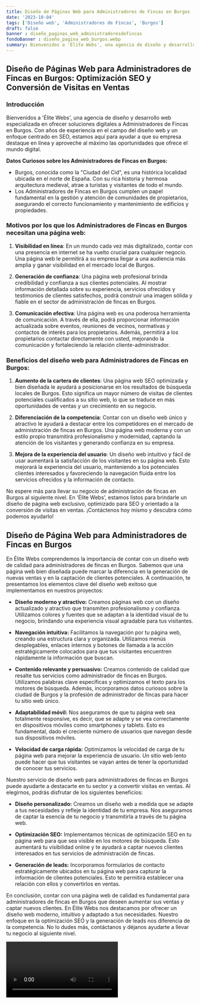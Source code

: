 ```yaml
---
title: Diseño de Páginas Web para Administradores de Fincas en Burgos
date: '2023-10-04'
tags: ['Diseño web', 'Administradores de Fincas', 'Burgos']
draft: false
banner : diseño_paginas_web_administradoresdefincas
fondoBanner : diseño_pagina_web_burgos.webp
summary: Bienvenidos a 'Élite Webs', una agencia de diseño y desarrollo web especializada en ofrecer soluciones digitales a Administradores de Fincas en Burgos. Con años de experiencia en el campo del diseño web y un enfoque centrado en SEO, estamos aquí para ayudar a que su empresa destaque en línea y aproveche al máximo las oportunidades que ofrece el mundo digital.
---
```


## **Diseño de Páginas Web para Administradores de Fincas en Burgos: Optimización SEO y Conversión de Visitas en Ventas**

### Introducción

Bienvenidos a 'Élite Webs', una agencia de diseño y desarrollo web especializada en ofrecer soluciones digitales a Administradores de Fincas en Burgos. Con años de experiencia en el campo del diseño web y un enfoque centrado en SEO, estamos aquí para ayudar a que su empresa destaque en línea y aproveche al máximo las oportunidades que ofrece el mundo digital.

**Datos Curiosos sobre los Administradores de Fincas en Burgos:**

- Burgos, conocida como la "Ciudad del Cid", es una histórica localidad ubicada en el norte de España. Con su rica historia y hermosa arquitectura medieval, atrae a turistas y visitantes de todo el mundo.
- Los Administradores de Fincas en Burgos cumplen un papel fundamental en la gestión y atención de comunidades de propietarios, asegurando el correcto funcionamiento y mantenimiento de edificios y propiedades.

### Motivos por los que los Administradores de Fincas en Burgos necesitan una página web:

1. **Visibilidad en línea**: En un mundo cada vez más digitalizado, contar con una presencia en internet se ha vuelto crucial para cualquier negocio. Una página web le permitirá a su empresa llegar a una audiencia más amplia y ganar visibilidad en el mercado local de Burgos.

2. **Generación de confianza**: Una página web profesional brinda credibilidad y confianza a sus clientes potenciales. Al mostrar información detallada sobre su experiencia, servicios ofrecidos y testimonios de clientes satisfechos, podrá construir una imagen sólida y fiable en el sector de administración de fincas en Burgos.

3. **Comunicación efectiva**: Una página web es una poderosa herramienta de comunicación. A través de ella, podrá proporcionar información actualizada sobre eventos, reuniones de vecinos, normativas y contactos de interés para los propietarios. Además, permitirá a los propietarios contactar directamente con usted, mejorando la comunicación y fortaleciendo la relación cliente-administrador.

### Beneficios del diseño web para Administradores de Fincas en Burgos:

1. **Aumento de la cartera de clientes**: Una página web SEO optimizada y bien diseñada le ayudará a posicionarse en los resultados de búsqueda locales de Burgos. Esto significa un mayor número de visitas de clientes potenciales cualificados a su sitio web, lo que se traduce en más oportunidades de ventas y un crecimiento en su negocio.

2. **Diferenciación de la competencia**: Contar con un diseño web único y atractivo le ayudará a destacar entre los competidores en el mercado de administración de fincas en Burgos. Una página web moderna y con un estilo propio transmitirá profesionalismo y modernidad, captando la atención de los visitantes y generando confianza en su empresa.

3. **Mejora de la experiencia del usuario**: Un diseño web intuitivo y fácil de usar aumentará la satisfacción de los visitantes en su página web. Esto mejorará la experiencia del usuario, manteniendo a los potenciales clientes interesados y favoreciendo la navegación fluida entre los servicios ofrecidos y la información de contacto.

No espere más para llevar su negocio de administración de fincas en Burgos al siguiente nivel. En 'Élite Webs', estamos listos para brindarle un diseño de página web exclusivo, optimizado para SEO y orientado a la conversión de visitas en ventas. ¡Contáctenos hoy mismo y descubra cómo podemos ayudarlo!

<GifSeo />

<Cta />

## Diseño de Página Web para Administradores de Fincas en Burgos

En Élite Webs comprendemos la importancia de contar con un diseño web de calidad para administradores de fincas en Burgos. Sabemos que una página web bien diseñada puede marcar la diferencia en la generación de nuevas ventas y en la captación de clientes potenciales. A continuación, te presentamos los elementos clave del diseño web exitoso que implementamos en nuestros proyectos:

- **Diseño moderno y atractivo:** Creamos páginas web con un diseño actualizado y atractivo que transmiten profesionalismo y confianza. Utilizamos colores y fuentes que se adaptan a la identidad visual de tu negocio, brindando una experiencia visual agradable para tus visitantes.

- **Navegación intuitiva:** Facilitamos la navegación por tu página web, creando una estructura clara y organizada. Utilizamos menús desplegables, enlaces internos y botones de llamada a la acción estratégicamente colocados para que tus visitantes encuentren rápidamente la información que buscan.

- **Contenido relevante y persuasivo:** Creamos contenido de calidad que resalte tus servicios como administrador de fincas en Burgos. Utilizamos palabras clave específicas y optimizamos el texto para los motores de búsqueda. Además, incorporamos datos curiosos sobre la ciudad de Burgos y la profesión de administrador de fincas para hacer tu sitio web único.

- **Adaptabilidad móvil:** Nos aseguramos de que tu página web sea totalmente responsive, es decir, que se adapte y se vea correctamente en dispositivos móviles como smartphones y tablets. Esto es fundamental, dado el creciente número de usuarios que navegan desde sus dispositivos móviles.

- **Velocidad de carga rápida:** Optimizamos la velocidad de carga de tu página web para mejorar la experiencia de usuario. Un sitio web lento puede hacer que tus visitantes se vayan antes de tener la oportunidad de conocer tus servicios.

Nuestro servicio de diseño web para administradores de fincas en Burgos puede ayudarte a destacarte en tu sector y a convertir visitas en ventas. Al elegirnos, podrás disfrutar de los siguientes beneficios:

- **Diseño personalizado:** Creamos un diseño web a medida que se adapte a tus necesidades y refleje la identidad de tu empresa. Nos aseguramos de captar la esencia de tu negocio y transmitirla a través de tu página web.

- **Optimización SEO:** Implementamos técnicas de optimización SEO en tu página web para que sea visible en los motores de búsqueda. Esto aumentará tu visibilidad online y te ayudará a captar nuevos clientes interesados en tus servicios de administración de fincas.

- **Generación de leads:** Incorporamos formularios de contacto estratégicamente ubicados en tu página web para capturar la información de clientes potenciales. Esto te permitirá establecer una relación con ellos y convertirlos en ventas.

En conclusión, contar con una página web de calidad es fundamental para administradores de fincas en Burgos que deseen aumentar sus ventas y captar nuevos clientes. En Élite Webs nos destacamos por ofrecer un diseño web moderno, intuitivo y adaptado a tus necesidades. Nuestro enfoque en la optimización SEO y la generación de leads nos diferencia de la competencia. No lo dudes más, contáctanos y déjanos ayudarte a llevar tu negocio al siguiente nivel.

<Video />

<CtaBot job='Administradores de Fincas' city='Burgos'/>

<Gmaps query='Burgos+españa+maps' />